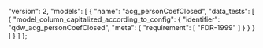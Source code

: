   "version": 2,
  "models": [
    {
      "name": "acg_personCoefClosed",
      "data_tests": [
        {
          "model_column_capitalized_according_to_config": {
            "identifier": "qdw_acg_personCoefClosed",
            "meta": {
              "requirement": [
                "FDR-1999"
              ]
            }
          }
        }
      ]
    }
  ]
};
